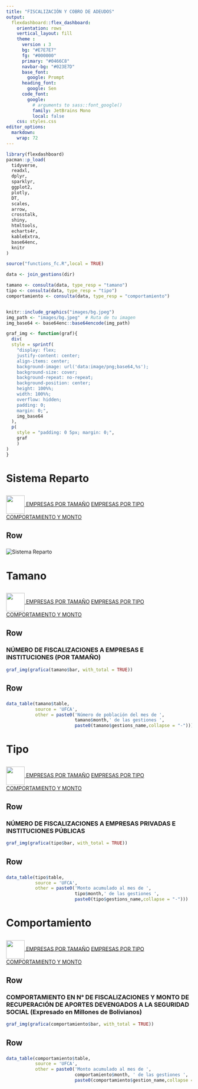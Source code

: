 ```yaml
---
title: "FISCALIZACIÓN Y COBRO DE ADEUDOS"
output: 
  flexdashboard::flex_dashboard:
    orientation: rows
    vertical_layout: fill
    theme : 
      version : 3
      bg: "#E7E7E7"
      fg: "#000000" 
      primary: "#0466C8"
      navbar-bg: "#023E7D"
      base_font: 
        google: Prompt
      heading_font:
        google: Sen
      code_font:
        google: 
          # arguments to sass::font_google() 
          family: JetBrains Mono
          local: false
    css: styles.css
editor_options: 
  markdown: 
    wrap: 72
---
```


```r
library(flexdashboard)
pacman::p_load(
  tidyverse,
  readxl,
  dplyr,
  sparklyr,
  ggplot2,
  plotly,
  DT,
  scales,
  arrow,
  crosstalk,
  shiny,
  htmltools,
  echarts4r,
  kableExtra,
  base64enc,
  knitr
)

source("functions_fc.R",local = TRUE)

data <- join_gestions(dir)

tamano <- consulta(data, type_resp = "tamano")
tipo <- consulta(data, type_resp = "tipo")
comportamiento <- consulta(data, type_resp = "comportamiento")


knitr::include_graphics("images/bg.jpeg")
img_path <- "images/bg.jpeg"  # Ruta de tu imagen
img_base64 <- base64enc::base64encode(img_path)

graf_img <- function(graf){
  div(
  style = sprintf(
    "display: flex; 
    justify-content: center; 
    align-items: center; 
    background-image: url('data:image/png;base64,%s'); 
    background-size: cover; 
    background-repeat: no-repeat; 
    background-position: center; 
    height: 100%%; 
    width: 100%%; 
    overflow: hidden;
    padding: 0; 
    margin: 0;",
    img_base64
  ),
  p(
    style = "padding: 0 5px; margin: 0;",
    graf
    )
)
}

```

# Sistema Reparto {.hidden}

##  {.sidebar}

<a href="#inicio">
    <img src="images/logo.png" style="height: 50px; vertical-align: middle; background-color: white;">
</a>
[EMPRESAS POR TAMAÑO](#tamano) 
[EMPRESAS POR TIPO](#tipo)
[COMPORTAMIENTO Y MONTO](#comportamiento)

## Row

### 

<img src="images/FCA.png" alt="Sistema Reparto" style="max-width: 100%;"/>

# Tamano {#tamano .hidden}

## {.sidebar}

<a href="#inicio">
    <img src="images/logo.png" style="height: 50px; vertical-align: middle; background-color: white;">
</a>
[EMPRESAS POR TAMAÑO](#tamano) 
[EMPRESAS POR TIPO](#tipo)
[COMPORTAMIENTO Y MONTO](#comportamiento) 

## Row {data-height="650" .custom-row}

### NÚMERO DE FISCALIZACIONES A EMPRESAS E INSTITUCIONES (POR TAMAÑO)

```r
graf_img(grafica(tamano$bar, with_total = TRUE))
```

## Row 

###  

```r
data_table(tamano$table,
           source = 'UFCA',
           other = paste0('Número de población del mes de ', 
                          tamano$month,' de las gestiones ',
                          paste0(tamano$gestions_name,collapse = "-")))
```

# Tipo {#tipo .hidden}

##  {.sidebar}

<a href="#inicio">
    <img src="images/logo.png" style="height: 50px; vertical-align: middle; background-color: white;">
</a>
[EMPRESAS POR TAMAÑO](#tamano) 
[EMPRESAS POR TIPO](#tipo)
[COMPORTAMIENTO Y MONTO](#comportamiento) 

## Row {data-height="650"}

### NÚMERO DE FISCALIZACIONES A EMPRESAS PRIVADAS E INSTITUCIONES PÚBLICAS

```r
graf_img(grafica(tipo$bar, with_total = TRUE))
```

## Row 

### 

```r
data_table(tipo$table,
           source = 'UFCA',
           other = paste0('Monto acumulado al mes de ', 
                          tipo$month,' de las gestiones ', 
                          paste0(tipo$gestions_name,collapse = "-")))
```

# Comportamiento {#comportamiento .hidden}

##  {.sidebar}

<a href="#inicio">
    <img src="images/logo.png" style="height: 50px; vertical-align: middle; background-color: white;">
</a>
[EMPRESAS POR TAMAÑO](#tamano) 
[EMPRESAS POR TIPO](#tipo)
[COMPORTAMIENTO Y MONTO](#comportamiento) 

## Row {data-height="650"}

### COMPORTAMIENTO EN N° DE FISCALIZACIONES  Y MONTO DE RECUPERACIÓN DE APORTES DEVENGADOS A LA SEGURIDAD SOCIAL (Expresado en Millones de Bolivianos)

```r
graf_img(grafica(comportamiento$bar, with_total = TRUE))
```

## Row 

### 

```r
data_table(comportamiento$table,
           source = 'UFCA',
           other = paste0('Monto acumulado al mes de ', 
                          comportamiento$month, ' de las gestiones ', 
                          paste0(comportamiento$gestion_name,collapse = "-")))
```


